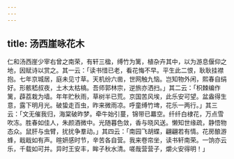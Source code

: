```yaml
---
---
---
```

title: 汤西崖咏花木
---



仁和汤西崖少宰右曾之南荣，有轩三楹，缚竹为篱，植杂卉其中，以为游息偃仰之地，因赋诗以赏之。其一云：「读书惜已老，看花悔不早。平生此二恨，耿耿挂襟抱。七年京城居，庭未见寸草。天机纷六凿，世网触九恼。岂知物外闲，熙春自绢好。形骸嵇叔夜，土木太枯槁。吾师郭林宗，逆旅亦洒扫。」其二云：「枳棘编作篱，薜荔栽为墙。年年贮秋雨，草树半已荒。京国苦风埃，此乐安可望。盆盎得生意，露下明月光。破蛰走百虫，昨来微雨凉。呼童缚竹埤，花乐一两行。」其三云：「文无催我归，海棠破昨梦。牵牛始引蔓，锦带已羃空。纤纤白棣花，万点雪吹冻。胜春如佳人，朱颜酒微中。光随暮色敛，香与晓风送。懒知世缘疏，静悟物态众。鼠肝与虫臂，扰扰争羣动。」其四云：「南园飞胡蝶，翩翩若有情。花房酿游蜂，戢戢如有声。暄妍感时节，辛苦各自营。我来卷帘坐，读书轩南荣。一饷亦云乐，千载如可并。异时王安丰，眸子秋水清。嗟哉营营子，爝火安得明！」